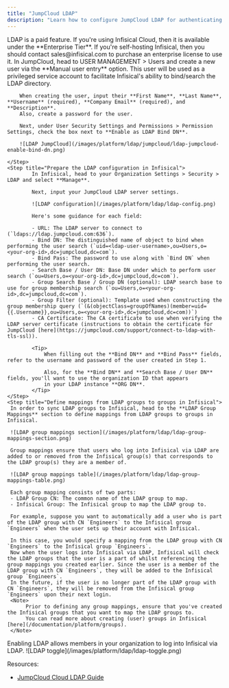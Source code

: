```yaml
---
title: "JumpCloud LDAP"
description: "Learn how to configure JumpCloud LDAP for authenticating into Infisical."
---
```


<Info>
  LDAP is a paid feature. If you're using Infisical Cloud, then it is available
  under the **Enterprise Tier**. If you're self-hosting Infisical, then you
  should contact sales@infisical.com to purchase an enterprise license to use
  it.
</Info>

<Steps>
    <Step title="Prepare LDAP in JumpCloud">
        In JumpCloud, head to USER MANAGEMENT > Users and create a new user via the **Manual user entry** option. This user
        will be used as a privileged service account to facilitate Infisical's ability to bind/search the LDAP directory.

        When creating the user, input their **First Name**, **Last Name**, **Username** (required), **Company Email** (required), and **Description**.
        Also, create a password for the user.

        Next, under User Security Settings and Permissions > Permission Settings, check the box next to **Enable as LDAP Bind DN**.

        ![LDAP JumpCloud](/images/platform/ldap/jumpcloud/ldap-jumpcloud-enable-bind-dn.png)

    </Step>
    <Step title="Prepare the LDAP configuration in Infisical">
            In Infisical, head to your Organization Settings > Security > LDAP and select **Manage**.

            Next, input your JumpCloud LDAP server settings.

            ![LDAP configuration](/images/platform/ldap/ldap-config.png)

            Here's some guidance for each field:

            - URL: The LDAP server to connect to (`ldaps://ldap.jumpcloud.com:636`).
            - Bind DN: The distinguished name of object to bind when performing the user search (`uid=<ldap-user-username>,ou=Users,o=<your-org-id>,dc=jumpcloud,dc=com`).
            - Bind Pass: The password to use along with `Bind DN` when performing the user search.
            - Search Base / User DN: Base DN under which to perform user search (`ou=Users,o=<your-org-id>,dc=jumpcloud,dc=com`).
            - Group Search Base / Group DN (optional): LDAP search base to use for group membership search (`ou=Users,o=<your-org-id>,dc=jumpcloud,dc=com`).
            - Group Filter (optional): Template used when constructing the group membership query (`(&(objectClass=groupOfNames)(member=uid={{.Username}},ou=Users,o=<your-org-id>,dc=jumpcloud,dc=com))`)
            - CA Certificate: The CA certificate to use when verifying the LDAP server certificate (instructions to obtain the certificate for JumpCloud [here](https://jumpcloud.com/support/connect-to-ldap-with-tls-ssl)).

            <Tip>
                When filling out the **Bind DN** and **Bind Pass** fields, refer to the username and password of the user created in Step 1.

                Also, for the **Bind DN** and **Search Base / User DN** fields, you'll want to use the organization ID that appears
                in your LDAP instance **ORG DN**.
            </Tip>
    </Step>
    <Step title="Define mappings from LDAP groups to groups in Infisical">
     In order to sync LDAP groups to Infisical, head to the **LDAP Group Mappings** section to define mappings from LDAP groups to groups in Infisical.

     ![LDAP group mappings section](/images/platform/ldap/ldap-group-mappings-section.png)

     Group mappings ensure that users who log into Infisical via LDAP are added to or removed from the Infisical group(s) that corresponds to the LDAP group(s) they are a member of.

     ![LDAP group mappings table](/images/platform/ldap/ldap-group-mappings-table.png)

     Each group mapping consists of two parts:
     - LDAP Group CN: The common name of the LDAP group to map.
     - Infisical Group: The Infisical group to map the LDAP group to.

     For example, suppose you want to automatically add a user who is part of the LDAP group with CN `Engineers` to the Infisical group `Engineers` when the user sets up their account with Infisical.

     In this case, you would specify a mapping from the LDAP group with CN `Engineers` to the Infisical group `Engineers`.
     Now when the user logs into Infisical via LDAP, Infisical will check the LDAP groups that the user is a part of whilst referencing the group mappings you created earlier. Since the user is a member of the LDAP group with CN `Engineers`, they will be added to the Infisical group `Engineers`.
     In the future, if the user is no longer part of the LDAP group with CN `Engineers`, they will be removed from the Infisical group `Engineers` upon their next login.
     <Note>
          Prior to defining any group mappings, ensure that you've created the Infisical groups that you want to map the LDAP groups to.
          You can read more about creating (user) groups in Infisical [here](/documentation/platform/groups).
     </Note>

   </Step>
    <Step title="Enable LDAP in Infisical">
            Enabling LDAP allows members in your organization to log into Infisical via LDAP.
            ![LDAP toggle](/images/platform/ldap/ldap-toggle.png)
    </Step>

</Steps>

Resources:

- [JumpCloud Cloud LDAP Guide](https://jumpcloud.com/support/use-cloud-ldap)
